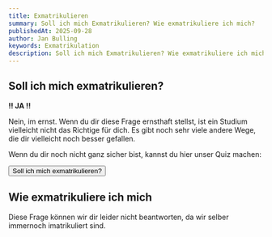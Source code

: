 ```yaml
---
title: Exmatrikulieren
summary: Soll ich mich Exmatrikulieren? Wie exmatrikuliere ich mich?
publishedAt: 2025-09-28
author: Jan Bulling
keywords: Exmatrikulation
description: Soll ich mich Exmatrikulieren? Wie exmatrikuliere ich mich? duese Fragen werden in diesem Artikel beantwortet.
---
```


## Soll ich mich exmatrikulieren?

**!! JA !!**

Nein, im ernst. Wenn du dir diese Frage ernsthaft stellst, ist ein Studium vielleicht nicht das Richtige für dich. Es gibt noch sehr viele andere Wege, die dir vielleicht noch besser gefallen.

Wenn du dir noch nicht ganz sicher bist, kannst du hier unser Quiz machen:

<Link href="/exmatrikulation">
  <Button className="my-4">Soll ich mich exmatrikulieren?</Button>
</Link>

## Wie exmatrikuliere ich mich

Diese Frage können wir dir leider nicht beantworten, da wir selber immernoch imatrikuliert sind.
